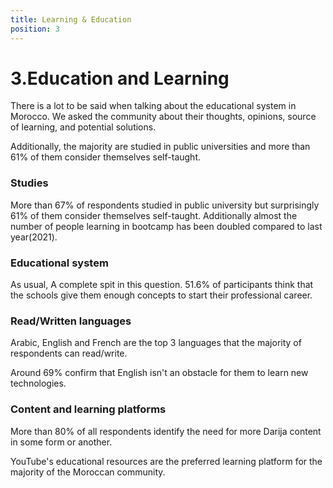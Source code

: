 ```yaml
---
title: Learning & Education
position: 3
---
```


# 3.Education and Learning

There is a lot to be said when talking about the educational system in Morocco. We asked the community about their thoughts, opinions, source of learning, and potential solutions.

Additionally, the majority are studied in public universities and more than 61% of them consider themselves self-taught.

### Studies

More than 67% of respondents studied in public university but surprisingly 61% of them consider themselves self-taught. Additionally almost the number of people learning in bootcamp has been doubled compared to last year(2021).

<Chart id="education-q-0" title={false} />

### Educational system

As usual, A complete spit in this question. 51.6% of participants think that the schools give them enough concepts to start their professional career.

<Chart id="education-q-1" title={false} />

### Read/Written languages

Arabic, English and French are the top 3 languages that the majority of respondents can read/write.

<Chart id="education-q-2" title={false} />

Around 69% confirm that English isn't an obstacle for them to learn new technologies.

<Chart id="education-q-3" title={false} />

### Content and learning platforms

More than 80% of all respondents identify the need for more Darija content in some form or another.

<Chart id="education-q-4" title={false} />

YouTube's educational resources are the preferred learning platform for the majority of the Moroccan community.

<Chart id="education-q-5" title={false} />
